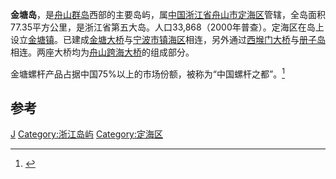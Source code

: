 '''金塘岛'''，是[[舟山群岛|舟山群岛]]西部的主要岛屿，属[[中国|中国]][[浙江省|浙江省]][[舟山市|舟山市]][[定海区|定海区]]管辖，全岛面积77.35平方公里，是浙江省第五大岛。人口33,868（2000年普查）。定海区在岛上设立[[金塘鎮_(舟山市)|金塘镇]]。已建成[[金塘大桥|金塘大桥]]与[[宁波市|宁波市]][[镇海区_(宁波市)|镇海区]]相连，另外通过[[西堠门大桥|西堠门大桥]]与[[册子岛|册子岛]]相连。两座大桥均为[[舟山跨海大桥|舟山跨海大桥]]的组成部分。

金塘螺杆产品占据中国75%以上的市场份额，被称为“中国螺杆之都”。<ref>{{cite news |title=金塘岛多措并举招才引智 |url=https://news.hangzhou.com.cn/zjnews/content/2021-10/18/content_8075155.htm |accessdate=2021-10-20 |work=杭州网}}</ref>

==参考==
{{reflist}}
{{舟山群岛}}
{{Zhejiang-stub}}

[[Category:舟山群岛|J]]
[[Category:浙江岛屿|Category:浙江岛屿]]
[[Category:定海区|Category:定海区]]